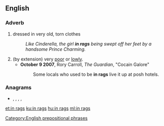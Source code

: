 ==English==

===Adverb===
{{en-adv|head=[[in]] [[rags]]|-}}

# dressed in very old, torn clothes
#: ''Like Cinderella, the girl '''in rags''' being swept off her feet by a handsome Prince Charming.''
# (by extension) very [[poor]] or [[lowly]].
#* '''October 9 2007''', Rory Carroll, ''The Guardian'', "Cocain Galore"
#*: Some locals who used to be '''in rags''' live it up at posh hotels.

===Anagrams===
* {{l|en|arsing}}, {{l|en|grains}}, {{l|en|Nigras}}, {{l|en|rasing}}, {{l|en|Rigans}}

[[Category:English prepositional phrases]]

[[et:in rags]]
[[ku:in rags]]
[[hu:in rags]]
[[ml:in rags]]